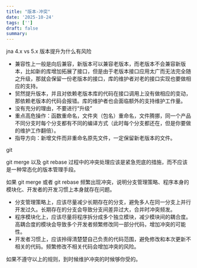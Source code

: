 ```yaml
---
title: "版本-冲突"
date: '2025-10-24'
tags: ['']
draft: false
summary:
---
```


jna 4.x vs 5.x 版本提升为什么有风险

* 兼容性上一般是向后兼容，新版本可以兼容老版本，而老版本不会兼容新版本，比如新的库增加拓展了接口，但是由于老版本接口应用太广而无法完全随之升级，那就会保留一份老版本的接口，库的维护者对老的接口实现也要做相应的支持。
* 贸然提升版本，并且对依赖老版本库的代码在接口调用上没有做相应的变动，那依赖老版本的代码会报错。库的维护者也会面临额外的支持维护工作量。
* 没有充分的理由，不要进行“升级”
* 重点高危操作：函数重命名，文件夹（包名）重命名，文件腾挪，同一个产品不同分支时每个分支都有不同的编译方式（此时每个分支都还在，但是你要做的维护工作翻倍）。
* 指导方向：新增文件而非重命名原先文件，一定保留新老版本的文件。


git

git merge 以及 git rebase 过程中的冲突处理应该是紧急兜底的措施，而不应该是一种常态化的版本管理手段。

如果 git merge 或者 git rebase 频繁出现冲突，说明分支管理策略、程序本身的模块化、开发者的开发习惯上本身就存在问题。

* 分支管理策略上，应该尽量减少长期存在的分支，避免多人在同一分支上并行开发过久。长期存在的分支会导致分支间差异过大，合并时冲突频发。
* 程序模块化上，应该尽量将程序拆分成多个独立模块，减少模块间的耦合度。高耦合度的模块会导致多个开发者频繁修改同一部分代码，增加冲突的可能性。
* 开发者习惯上，应该拎得清楚楚自己负责的代码范围，避免修改和本次更新不相关的代码。频繁修改不相关代码会增加冲突的风险。

如果不遵守以上的规则，到时候维护冲突的时候够你受的。

